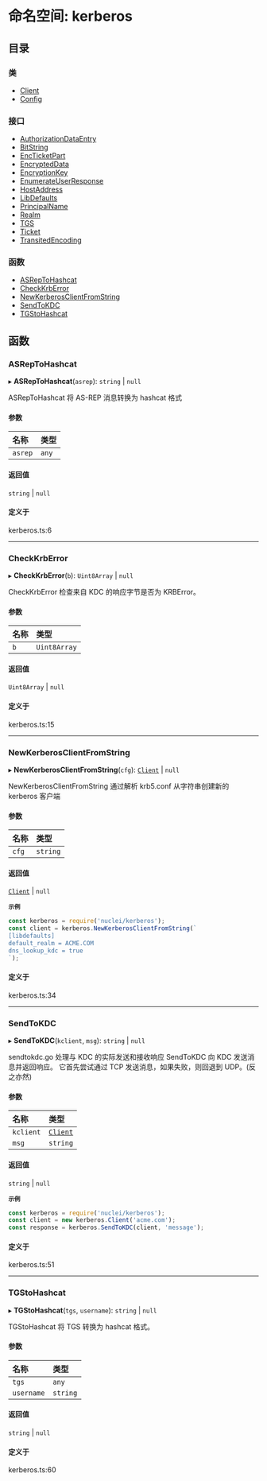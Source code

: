 # 命名空间: kerberos

## 目录

### 类

- [Client](/templates/protocols/javascript/modules/kerberos.Client)
- [Config](/templates/protocols/javascript/modules/kerberos.Config)

### 接口

- [AuthorizationDataEntry](/templates/protocols/javascript/modules/kerberos.AuthorizationDataEntry)
- [BitString](/templates/protocols/javascript/modules/kerberos.BitString)
- [EncTicketPart](/templates/protocols/javascript/modules/kerberos.EncTicketPart)
- [EncryptedData](/templates/protocols/javascript/modules/kerberos.EncryptedData)
- [EncryptionKey](/templates/protocols/javascript/modules/kerberos.EncryptionKey)
- [EnumerateUserResponse](/templates/protocols/javascript/modules/kerberos.EnumerateUserResponse)
- [HostAddress](/templates/protocols/javascript/modules/kerberos.HostAddress)
- [LibDefaults](/templates/protocols/javascript/modules/kerberos.LibDefaults)
- [PrincipalName](/templates/protocols/javascript/modules/kerberos.PrincipalName)
- [Realm](/templates/protocols/javascript/modules/kerberos.Realm)
- [TGS](/templates/protocols/javascript/modules/kerberos.TGS)
- [Ticket](/templates/protocols/javascript/modules/kerberos.Ticket)
- [TransitedEncoding](/templates/protocols/javascript/modules/kerberos.TransitedEncoding)

### 函数

- [ASRepToHashcat](/templates/protocols/javascript/modules/kerberos#asreptohashcat)
- [CheckKrbError](/templates/protocols/javascript/modules/kerberos#checkkrberror)
- [NewKerberosClientFromString](/templates/protocols/javascript/modules/kerberos#newkerberosclientfromstring)
- [SendToKDC](/templates/protocols/javascript/modules/kerberos#sendtokdc)
- [TGStoHashcat](/templates/protocols/javascript/modules/kerberos#tgstohashcat)

## 函数

### ASRepToHashcat

▸ **ASRepToHashcat**(`asrep`): `string` \| ``null``

ASRepToHashcat 将 AS-REP 消息转换为 hashcat 格式

#### 参数

| 名称 | 类型 |
| :------ | :------ |
| `asrep` | `any` |

#### 返回值

`string` \| ``null``

#### 定义于

kerberos.ts:6

___

### CheckKrbError

▸ **CheckKrbError**(`b`): `Uint8Array` \| ``null``

CheckKrbError 检查来自 KDC 的响应字节是否为 KRBError。

#### 参数

| 名称 | 类型 |
| :------ | :------ |
| `b` | `Uint8Array` |

#### 返回值

`Uint8Array` \| ``null``

#### 定义于

kerberos.ts:15

___

### NewKerberosClientFromString

▸ **NewKerberosClientFromString**(`cfg`): [`Client`](/templates/protocols/javascript/modules/kerberos.Client) \| ``null``

NewKerberosClientFromString 通过解析 krb5.conf 
从字符串创建新的 kerberos 客户端

#### 参数

| 名称 | 类型 |
| :------ | :------ |
| `cfg` | `string` |

#### 返回值

[`Client`](/templates/protocols/javascript/modules/kerberos.Client) \| ``null``

**`示例`**

```javascript
const kerberos = require('nuclei/kerberos');
const client = kerberos.NewKerberosClientFromString(`
[libdefaults]
default_realm = ACME.COM
dns_lookup_kdc = true
`);
```

#### 定义于

kerberos.ts:34

___

### SendToKDC

▸ **SendToKDC**(`kclient`, `msg`): `string` \| ``null``

sendtokdc.go 处理与 KDC 的实际发送和接收响应
SendToKDC 向 KDC 发送消息并返回响应。
它首先尝试通过 TCP 发送消息，如果失败，则回退到 UDP。(反之亦然)

#### 参数

| 名称 | 类型 |
| :------ | :------ |
| `kclient` | [`Client`](/templates/protocols/javascript/modules/kerberos.Client) |
| `msg` | `string` |

#### 返回值

`string` \| ``null``

**`示例`**

```javascript
const kerberos = require('nuclei/kerberos');
const client = new kerberos.Client('acme.com');
const response = kerberos.SendToKDC(client, 'message');
```

#### 定义于

kerberos.ts:51

___

### TGStoHashcat

▸ **TGStoHashcat**(`tgs`, `username`): `string` \| ``null``

TGStoHashcat 将 TGS 转换为 hashcat 格式。

#### 参数

| 名称 | 类型 |
| :------ | :------ |
| `tgs` | `any` |
| `username` | `string` |

#### 返回值

`string` \| ``null``

#### 定义于

kerberos.ts:60
